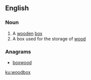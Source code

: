 ==English==

===Noun===
{{en-noun|es}}

# A [[wooden]] [[box]]
# A box used for the storage of [[wood]]

===Anagrams===
* [[boxwood#English|boxwood]]

[[ku:woodbox]]